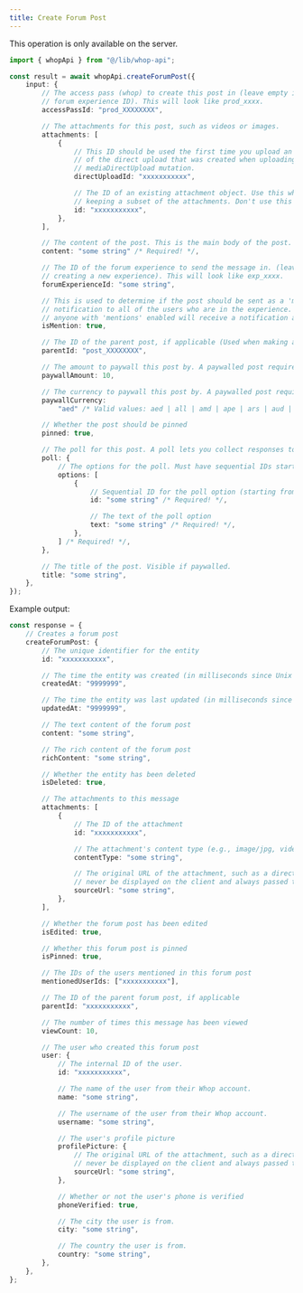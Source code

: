 ```yaml
---
title: Create Forum Post
---
```

<Note>This operation is only available on the server.</Note>
```typescript
import { whopApi } from "@/lib/whop-api";

const result = await whopApi.createForumPost({
	input: {
		// The access pass (whop) to create this post in (leave empty if providing a
		// forum experience ID). This will look like prod_xxxx.
		accessPassId: "prod_XXXXXXXX",

		// The attachments for this post, such as videos or images.
		attachments: [
			{
				// This ID should be used the first time you upload an attachment. It is the ID
				// of the direct upload that was created when uploading the file to S3 via the
				// mediaDirectUpload mutation.
				directUploadId: "xxxxxxxxxxx",

				// The ID of an existing attachment object. Use this when updating a resource and
				// keeping a subset of the attachments. Don't use this unless you know what you're doing.
				id: "xxxxxxxxxxx",
			},
		],

		// The content of the post. This is the main body of the post. Hidden if paywalled.
		content: "some string" /* Required! */,

		// The ID of the forum experience to send the message in. (leave empty if
		// creating a new experience). This will look like exp_xxxx.
		forumExperienceId: "some string",

		// This is used to determine if the post should be sent as a 'mention'
		// notification to all of the users who are in the experience. This means that
		// anyone with 'mentions' enabled will receive a notification about this post.
		isMention: true,

		// The ID of the parent post, if applicable (Used when making a comment)
		parentId: "post_XXXXXXXX",

		// The amount to paywall this post by. A paywalled post requires the user to purchase it in order to view its content.
		paywallAmount: 10,

		// The currency to paywall this post by. A paywalled post requires the user to purchase it in order to view its content.
		paywallCurrency:
			"aed" /* Valid values: aed | all | amd | ape | ars | aud | bam | bgn | bhd | bob | brl | bsd | cad | chf | clp | cop | crc | czk | dkk | dop | dzd | egp | etb | eth | eur | gbp | ghs | gmd | gtq | gyd | hkd | huf | idr | ils | inr | jmd | jod | jpy | kes | khr | krw | kwd | lkr | mad | mdl | mga | mkd | mnt | mop | mur | mxn | myr | nad | ngn | nok | nzd | omr | pen | php | pkr | pln | pyg | qar | ron | rsd | rub | rwf | sar | sek | sgd | thb | tnd | try | ttd | twd | tzs | usd | uyu | uzs | vnd | xcd | xof | zar */,

		// Whether the post should be pinned
		pinned: true,

		// The poll for this post. A poll lets you collect responses to a multiple choice question.
		poll: {
			// The options for the poll. Must have sequential IDs starting from 1
			options: [
				{
					// Sequential ID for the poll option (starting from '1')
					id: "some string" /* Required! */,

					// The text of the poll option
					text: "some string" /* Required! */,
				},
			] /* Required! */,
		},

		// The title of the post. Visible if paywalled.
		title: "some string",
	},
});

```

Example output:

```typescript
const response = {
	// Creates a forum post
	createForumPost: {
		// The unique identifier for the entity
		id: "xxxxxxxxxxx",

		// The time the entity was created (in milliseconds since Unix epoch)
		createdAt: "9999999",

		// The time the entity was last updated (in milliseconds since Unix epoch)
		updatedAt: "9999999",

		// The text content of the forum post
		content: "some string",

		// The rich content of the forum post
		richContent: "some string",

		// Whether the entity has been deleted
		isDeleted: true,

		// The attachments to this message
		attachments: [
			{
				// The ID of the attachment
				id: "xxxxxxxxxxx",

				// The attachment's content type (e.g., image/jpg, video/mp4)
				contentType: "some string",

				// The original URL of the attachment, such as a direct link to S3. This should
				// never be displayed on the client and always passed to an Imgproxy transformer.
				sourceUrl: "some string",
			},
		],

		// Whether the forum post has been edited
		isEdited: true,

		// Whether this forum post is pinned
		isPinned: true,

		// The IDs of the users mentioned in this forum post
		mentionedUserIds: ["xxxxxxxxxxx"],

		// The ID of the parent forum post, if applicable
		parentId: "xxxxxxxxxxx",

		// The number of times this message has been viewed
		viewCount: 10,

		// The user who created this forum post
		user: {
			// The internal ID of the user.
			id: "xxxxxxxxxxx",

			// The name of the user from their Whop account.
			name: "some string",

			// The username of the user from their Whop account.
			username: "some string",

			// The user's profile picture
			profilePicture: {
				// The original URL of the attachment, such as a direct link to S3. This should
				// never be displayed on the client and always passed to an Imgproxy transformer.
				sourceUrl: "some string",
			},

			// Whether or not the user's phone is verified
			phoneVerified: true,

			// The city the user is from.
			city: "some string",

			// The country the user is from.
			country: "some string",
		},
	},
};

```
